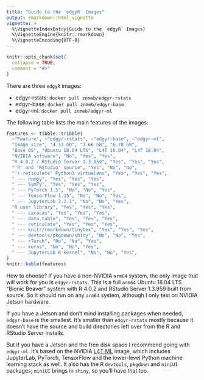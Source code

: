 ```yaml
---
title: "Guide to the `edgyR` Images"
output: rmarkdown::html_vignette
vignette: >
  %\VignetteIndexEntry{Guide to the `edgyR` Images}
  %\VignetteEngine{knitr::rmarkdown}
  %\VignetteEncoding{UTF-8}
---
```


```r
knitr::opts_chunk$set(
  collapse = TRUE,
  comment = "#>"
)
```

There are three `edgyR` images:

- edgyr-rstats: `docker pull znmeb/edgyr-rstats`
- edgyr-base: `docker pull znmeb/edgyr-base`
- edgyr-ml: `docker pull znmeb/edgyr-ml`

The following table lists the main features of the images:
```r
features <- tibble::tribble(
  ~"Feature", ~"edgyr-rstats", ~"edgyr-base", ~"edgyr-ml",
  "Image size", "4.13 GB", "3.66 GB", "6.78 GB",
  "Base OS", "Ubuntu 18.04 LTS", "L4T 18.04", "L4T 18.04",
  "NVIDIA software", "No", "Yes", "Yes",
  "R 4.0.2 / RStudio Server 1.3.959", "Yes", "Yes", "Yes",
  "'R' and 'RStudio' source", "Yes", "No", "No",
  "'r-reticulate' Python3 virtualenv", "Yes", "Yes", "Yes",
  " --- numpy", "Yes", "Yes", "Yes",
  " --- SymPy", "Yes", "Yes", "Yes",
  " --- PyTorch 1.5", "No", "No", "Yes",
  " --- TensorFlow 1.15", "No", "No", "Yes",
  " --- JupyterLab 2.1.1", "No", "No", "Yes",
  "R user library", "Yes", "Yes", "Yes",
  " --- caracas", "Yes", "Yes", "Yes",
  " --- data.table", "Yes", "Yes", "Yes",
  " --- reticulate", "Yes", "Yes", "Yes",
  " --- knitr/rmarkdown/tinytex", "Yes", "Yes", "Yes",
  " --- devtools/pkgdown/shiny", "No", "No", "Yes",
  " --- rTorch", "No", "No", "Yes",
  " --- keras", "No", "No", "Yes",
  " --- JupyterLab R kernel", "No", "No", "Yes",
)
knitr::kable(features)
```

How to choose? If you have a non-NVIDIA `arm64` system, the only image that will
work for you is `edgyr-rstats`. This is a full `arm64` Ubuntu 18.04 LTS "Bionic
Beaver" system with R 4.0.2 and RStudio Server 1.3.959 built from source. So it
should run on any `arm64` system, although I only test on NVIDIA Jetson
hardware.

If you have a Jetson and don't mind installing packages when needed,
`edgyr-base` is the smallest. It's smaller than `edgyr-rstats` mostly because
it doesn't have the source and build directories left over from the R and
RStudio Server installs.

But if you have a Jetson and the free disk space I recommend going with
`edgyr-ml`. It's based on the NVIDIA
[L4T ML](https://ngc.nvidia.com/catalog/containers/nvidia:l4t-ml)
image, which includes JupyterLab, PyTorch, TensorFlow and the lower-level
Python machine learning stack as well. It also has the R `devtools`,
`pkgdown` and `miniUI` packages; `miniUI` brings in `shiny`, so you'll have
that too.

